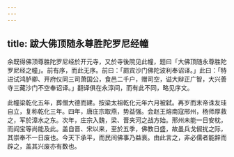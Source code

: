 ```yaml
---
---
---
```

title: 跋大佛顶随永尊胜陀罗尼经幢
---



余既得佛顶尊胜陀罗尼经於开元寺，又於寺後院见此幢，题曰「大佛顶随永尊胜陀罗尼经之幢」。前有序，而此无序。前曰：「罽宾沙门佛陀波利奉诏译。」此曰：「特进试鸿胪卿、开府仪同三司萧国公，食邑二千户，赠司空，谥大辩正广智，大兴善寺三藏沙门不空奉诏译。」翻译俱在永淳间，而有此不同，略见序文。

此幢梁乾化五年，葬僧大德而建。按梁太祖乾化元年六月被弑。再岁而末帝诛友珪自立，复称乾化三年。四年，唐庄宗取燕，势益强。会赵王熔南寇邢州，杨师厚救之，军於漳水之东。次年，庄宗入魏，梁、晋夹河之战方始。邢州未能一日安枕，而阎宝等尚能及此。盖自晋、宋以来，至於五季，佛教日盛，故虽兵戈俶扰之际，其崇奉不一日废也。今天下承平，而民间佛事乃益衰。由此言之，非必儒者能辞而辟之，盖其兴废亦有数也。